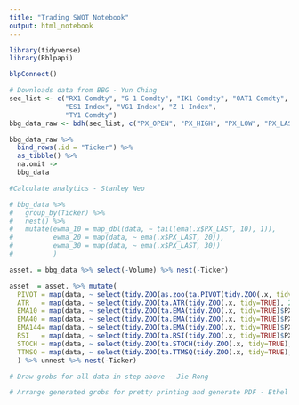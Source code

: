 ```yaml
---
title: "Trading SWOT Notebook"
output: html_notebook
---
```


```r
library(tidyverse)
library(Rblpapi)

blpConnect()
```

```r
# Downloads data from BBG - Yun Ching
sec_list <- c("RX1 Comdty", "G 1 Comdty", "IK1 Comdty", "OAT1 Comdty", 
              "ES1 Index", "VG1 Index", "Z 1 Index",
              "TY1 Comdty")
bbg_data_raw <- bdh(sec_list, c("PX_OPEN", "PX_HIGH", "PX_LOW", "PX_LAST", "Volume"), start.date = Sys.Date() - 365)

bbg_data_raw %>% 
  bind_rows(.id = "Ticker") %>% 
  as_tibble() %>%
  na.omit ->
  bbg_data
```

```r
#Calculate analytics - Stanley Neo

# bbg_data %>%
#   group_by(Ticker) %>% 
#   nest() %>% 
#   mutate(ewma_10 = map_dbl(data, ~ tail(ema(.x$PX_LAST, 10), 1)),
#          ewma_20 = map(data, ~ ema(.x$PX_LAST, 20)),
#          ewma_30 = map(data, ~ ema(.x$PX_LAST, 30))
#          )

asset. = bbg_data %>% select(-Volume) %>% nest(-Ticker)

asset  = asset. %>% mutate(
  PIVOT = map(data, ~ select(tidy.ZOO(as.zoo(ta.PIVOT(tidy.ZOO(.x, tidy=TRUE))), zoo=TRUE), -date)),
  ATR   = map(data, ~ select(tidy.ZOO(ta.ATR(tidy.ZOO(.x, tidy=TRUE), 20, smooth='e', wilder=TRUE), zoo=TRUE, tname='ATR'), -date)),
  EMA10 = map(data, ~ select(tidy.ZOO(ta.EMA(tidy.ZOO(.x, tidy=TRUE)$PX_LAST, 10), zoo=TRUE, tname='EMA10'), -date)),
  EMA40 = map(data, ~ select(tidy.ZOO(ta.EMA(tidy.ZOO(.x, tidy=TRUE)$PX_LAST, 40), zoo=TRUE, tname='EMA40'), -date)),
  EMA144= map(data, ~ select(tidy.ZOO(ta.EMA(tidy.ZOO(.x, tidy=TRUE)$PX_LAST, 144), zoo=TRUE, tname='EMA144'), -date)),
  RSI   = map(data, ~ select(tidy.ZOO(ta.RSI(tidy.ZOO(.x, tidy=TRUE)$PX_LAST, 7), zoo=TRUE, tname='RSI'), -date)),
  STOCH = map(data, ~ select(tidy.ZOO(ta.STOCH(tidy.ZOO(.x, tidy=TRUE), 5,5,3,1), zoo=TRUE), -date)),
  TTMSQ = map(data, ~ select(tidy.ZOO(ta.TTMSQ(tidy.ZOO(.x, tidy=TRUE), 20, smooth='e', wilder=TRUE), zoo=TRUE), -date))
  ) %>% unnest %>% nest(-Ticker)

```

```r
# Draw grobs for all data in step above - Jie Rong
```

```r
# Arrange generated grobs for pretty printing and generate PDF - Ethel Ngiam
```
